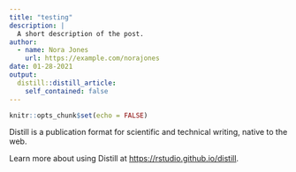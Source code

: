 ```yaml
---
title: "testing"
description: |
  A short description of the post.
author:
  - name: Nora Jones
    url: https://example.com/norajones
date: 01-28-2021
output:
  distill::distill_article:
    self_contained: false
---
```



```r
knitr::opts_chunk$set(echo = FALSE)
```

Distill is a publication format for scientific and technical writing, native to the web.

Learn more about using Distill at <https://rstudio.github.io/distill>.



